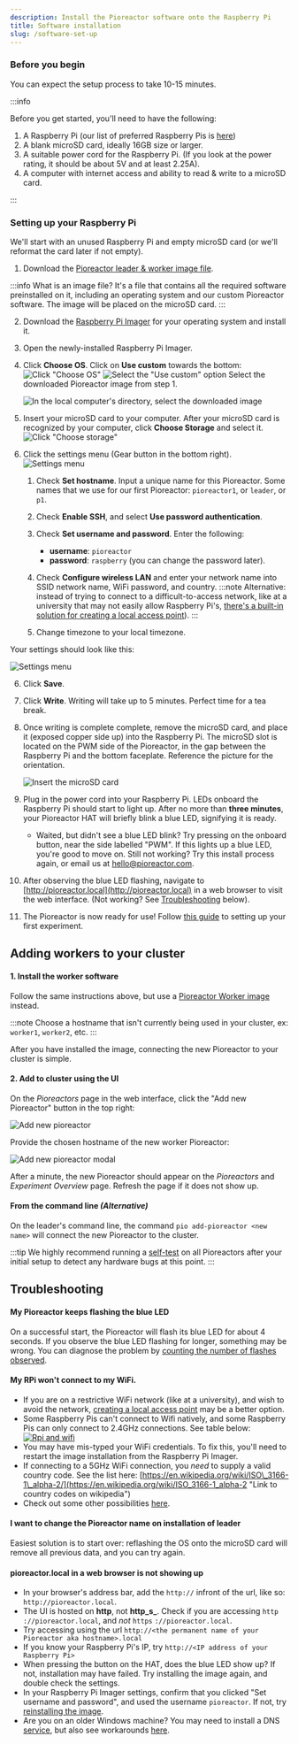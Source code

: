 ```yaml
---
description: Install the Pioreactor software onto the Raspberry Pi
title: Software installation
slug: /software-set-up
---
```




### Before you begin

You can expect the setup process to take 10-15 minutes.


:::info

Before you get started, you'll need to have the following:

1.  A Raspberry Pi (our list of preferred Raspberry Pis is [here](/user-guide/common-questions#what-raspberry-pi-hardware-can-i-use-i-see-raspberry-pi-1-2-3-4-a-b--zero---its-confusing))
2.  A blank microSD card, ideally 16GB size or larger.
3.  A suitable power cord for the Raspberry Pi. (If you look at the power rating, it should be about 5V and at least 2.25A).
4.  A computer with internet access and ability to read & write to a microSD card.

:::

### Setting up your Raspberry Pi


We'll start with an unused Raspberry Pi and empty microSD card (or we'll reformat the card later if not empty).

1. Download the [Pioreactor leader & worker image file](https://github.com/pioreactor/custopizer/releases/latest/download/pioreactor_leader_worker.zip).

:::info
What is an image file? It's a file that contains all the required software preinstalled on it, including an operating system and our custom Pioreactor software. The image will be placed on the microSD card.
:::

2. Download the [Raspberry Pi Imager](https://www.raspberrypi.org/software/) for your operating system and install it.
3.  Open the newly-installed Raspberry Pi Imager.
3.  Click **Choose OS**. Click on **Use custom** towards the bottom:
    ![Click "Choose OS"](/img/user-guide/choose-os.png)
    ![Select the "Use custom" option](/img/user-guide/use_custom_image.png)
    Select the downloaded Pioreactor image from step 1.
	
    ![In the local computer's directory, select the downloaded image](/img/user-guide/select_new_image.png)
4. Insert your microSD card to your computer. After your microSD card is recognized by your computer, click **Choose Storage** and select it.
    ![Click "Choose storage"](/img/user-guide/choose-storage.png)
5. Click the settings menu (Gear button in the bottom right).
	![Settings menu](/img/user-guide/rpi-click-settings.png)
    1. Check **Set hostname**. Input a unique name for this Pioreactor. Some names that we use for our first Pioreactor: `pioreactor1`, or `leader`, or `p1`.
    2. Check **Enable SSH**, and select **Use password authentication**.
    3. Check **Set username and password**. Enter the following:
        -   **username**: `pioreactor`
        -   **password**: `raspberry` (you can change the password later).
    4. Check **Configure wireless LAN** and enter your network name into SSID network name, WiFi password, and country.
	:::note
	Alternative: instead of trying to connect to a difficult-to-access network, like at a university that may not easily allow Raspberry Pi's, [there's a built-in solution for creating a local access point](/user-guide/local-access-point)).
	:::
	
    5. Change timezone to your local timezone.

Your settings should look like this: 

  ![Settings menu](/img/user-guide/rpi-imager-settings.png)

6.  Click **Save**.
8.  Click **Write**. Writing will take up to 5 minutes. Perfect time for a tea break.
7.  Once writing is complete complete, remove the microSD card, and place it (exposed copper side up) into the Raspberry Pi. The microSD slot is located on the PWM side of the Pioreactor, in the gap between the Raspberry Pi and the bottom faceplate. Reference the picture for the orientation. 

	![Insert the microSD card](/img/user-guide/place-micro-sd-card.png)
8.  Plug in the power cord into your Raspberry Pi. LEDs onboard the Raspberry Pi should start to light up. After no more than **three minutes**, your Pioreactor HAT will briefly blink a blue LED, signifying it is ready.
    - Waited, but didn't see a blue LED blink? Try pressing on the onboard button, near the side labelled "PWM". If this lights up a blue LED, you're good to move on. Still not working? Try this install process again, or email us at hello@pioreactor.com.
9. After observing the blue LED flashing, navigate to [http://pioreactor.local](http://pioreactor.local) in a web browser to visit the web interface. (Not working? See [Troubleshooting](#troubleshooting) below).
10. The Pioreactor is now ready for use! Follow [this guide](/user-guide/prepare-vial-for-cultures) to setting up your first experiment.

## Adding workers to your cluster

#### 1. Install the worker software

Follow the same instructions above, but use a [Pioreactor Worker image](https://github.com/pioreactor/custopizer/releases/latest/download/pioreactor_worker.zip) instead.

:::note 
Choose a hostname that isn't currently being used in your cluster, ex: `worker1`, `worker2`, etc.
:::

After you have installed the image, connecting the new Pioreactor to your cluster is simple. 

#### 2. Add to cluster using the UI

On the _Pioreactors_ page in the web interface, click the "Add new Pioreactor" button in the top right:

![Add new pioreactor](/img/user-guide/add_new_pioreactor.png)

Provide the chosen hostname of the new worker Pioreactor:

![Add new pioreactor modal](/img/user-guide/add_new_pioreactor_modal.png)



After a minute, the new Pioreactor should appear on the _Pioreactors_ and _Experiment Overview_ page. Refresh the page if it does not show up.

#### From the command line _(Alternative)_

On the leader's command line, the command `pio add-pioreactor <new name>` will connect the new Pioreactor to the cluster.

:::tip
We highly recommend running a [self-test](/user-guide/running-self-test) on all Pioreactors after your initial setup to detect any hardware bugs at this point. 
:::

## Troubleshooting

#### My Pioreactor keeps flashing the blue LED
On a successful start, the Pioreactor will flash its blue LED for about 4 seconds. If you observe the blue LED flashing for longer, something may be wrong. You can diagnose the problem by [counting the number of flashes observed](/user-guide/error-codes).



#### My RPi won't connect to my WiFi.

*   If you are on a restrictive WiFi network (like at a university), and wish to avoid the network, [creating a local access point](/user-guide/local-access-point) may be a better option.
*   Some Raspberry Pis can't connect to Wifi natively, and some Raspberry Pis can only connect to 2.4GHz connections. See table below: [![Rpi and wifi](https://user-images.githubusercontent.com/884032/105118696-e945dd00-5a9c-11eb-91f5-0cc77cdc1422.png)](https://user-images.githubusercontent.com/884032/105118696-e945dd00-5a9c-11eb-91f5-0cc77cdc1422.png)[](https://user-images.githubusercontent.com/884032/105118696-e945dd00-5a9c-11eb-91f5-0cc77cdc1422.png)
*   You may have mis-typed your WiFi credentials. To fix this, you'll need to restart the image installation from the Raspberry Pi Imager.
*   If connecting to a 5GHz WiFi connection, you _need_ to supply a valid country code. See the list here: [https://en.wikipedia.org/wiki/ISO\_3166-1\_alpha-2/](https://en.wikipedia.org/wiki/ISO_3166-1_alpha-2 "Link to country codes on wikipedia")
*   Check out some other possibilities [here](https://community.octoprint.org/t/wifi-setup-and-troubleshooting/184#heading--troubleshooting).


#### I want to change the Pioreactor name on installation of leader

Easiest solution is to start over: reflashing the OS onto the microSD card will remove all previous data, and you can try again.

#### pioreactor.local in a web browser is not showing up

*   In your browser's address bar, add the `http://` infront of the url, like so: `http://pioreactor.local`.
*   The UI is hosted on **http**, not **http_s_**. Check if you are accessing `http` `://pioreactor.local`, and _not_ `https` `://pioreactor.local`.
*   Try accessing using the url `http://<the permanent name of your Pioreactor aka hostname>.local`
*   If you know your Raspberry Pi's IP, try `http://<IP address of your Raspberry Pi>`
*   When pressing the button on the HAT, does the blue LED show up? If not, installation may have failed. Try installing the image again, and double check the settings.
*   In your Raspberry Pi Imager settings, confirm that you clicked "Set username and password", and used the username `pioreactor`. If not, try [reinstalling the image](/user-guide/software-set-up#setting-up-your-raspberry-pi).
*   Are you on an older Windows machine? You may need to install a DNS [service](https://learn.adafruit.com/bonjour-zeroconf-networking-for-windows-and-linux/overview#microsoft-windows-914263-8), but also see workarounds [here](https://github.com/OutsourcedGuru/octoprint-name-resolution-hacks).

